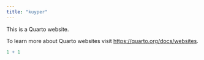 ```yaml
---
title: "kuyper"
---
```


This is a Quarto website.

To learn more about Quarto websites visit <https://quarto.org/docs/websites>.

```r
1 + 1
```

